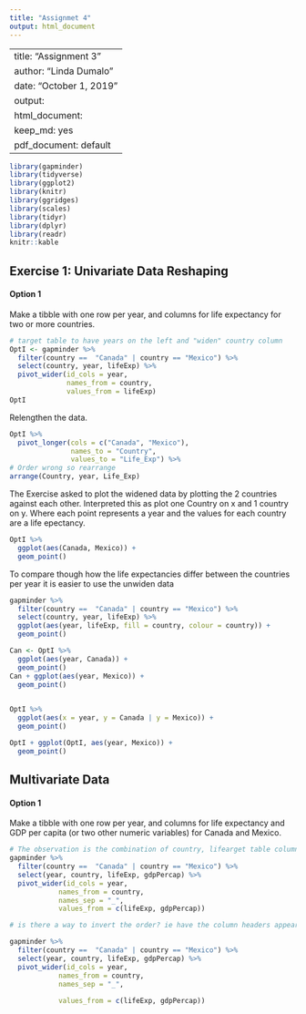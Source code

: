 ```yaml
---
title: "Assignmet 4"
output: html_document
---
```


--
title: "Assignment 3"
author: "Linda Dumalo"
date: "October 1, 2019"
output:
  html_document:
    keep_md: yes
  pdf_document: default
--- 

```r
library(gapminder)
library(tidyverse)
library(ggplot2)
library(knitr)
library(ggridges)
library(scales)
library(tidyr)
library(dplyr)
library(readr)
knitr::kable 
``` 

## Exercise 1: Univariate Data Reshaping 

#### Option 1

Make a tibble with one row per year, and columns for life expectancy for two or more countries.

```r
# target table to have years on the left and "widen" country column 
OptI <- gapminder %>% 
  filter(country ==  "Canada" | country == "Mexico") %>% 
  select(country, year, lifeExp) %>% 
  pivot_wider(id_cols = year,
              names_from = country,
              values_from = lifeExp)
OptI 
```

Relengthen the data. 

```r
OptI %>%
  pivot_longer(cols = c("Canada", "Mexico"), 
               names_to = "Country", 
               values_to = "Life_Exp") %>%
# Order wrong so rearrange 
arrange(Country, year, Life_Exp)
```

The Exercise asked to plot the widened data by plotting the 2 countries against each other. Interpreted this as plot one Country on x and 1 country on y. Where each point represents a year and the values for each country are a life epectancy. 

```r
OptI %>% 
  ggplot(aes(Canada, Mexico)) + 
  geom_point()
```
To compare though how the life expectancies differ between the countries per year it is easier to use the unwiden data 

```r
gapminder %>% 
  filter(country ==  "Canada" | country == "Mexico") %>% 
  select(country, year, lifeExp) %>% 
  ggplot(aes(year, lifeExp, fill = country, colour = country)) + 
  geom_point()
```



```r
Can <- OptI %>% 
  ggplot(aes(year, Canada)) + 
  geom_point() 
Can + ggplot(aes(year, Mexico)) + 
  geom_point()
           
```
```r
OptI %>% 
  ggplot(aes(x = year, y = Canada | y = Mexico)) + 
  geom_point() 
```
```r
OptI + ggplot(OptI, aes(year, Mexico)) + 
  geom_point()
```

## Multivariate Data 
#### Option 1 

Make a tibble with one row per year, and columns for life expectancy and GDP per capita (or two other numeric variables) for Canada and Mexico. 


```r
# The observation is the combination of country, lifearget table column headers for each year
gapminder %>% 
  filter(country ==  "Canada" | country == "Mexico") %>% 
  select(year, country, lifeExp, gdpPercap) %>%
  pivot_wider(id_cols = year,
            names_from = country,
            names_sep = "_",
            values_from = c(lifeExp, gdpPercap))

# is there a way to invert the order? ie have the column headers appear as Country_(lifeExp or gdppercap) 
```
```r
gapminder %>% 
  filter(country ==  "Canada" | country == "Mexico") %>% 
  select(year, country, lifeExp, gdpPercap) %>%
  pivot_wider(id_cols = year,
            names_from = country,
            names_sep = "_", 
    
            values_from = c(lifeExp, gdpPercap))
```

